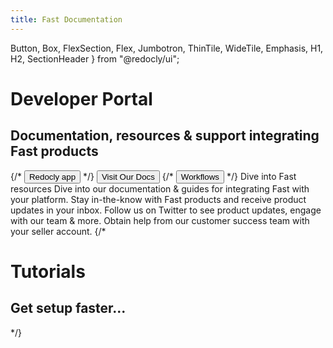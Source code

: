 ```yaml
---
title: Fast Documentation
---
```



  Button,
  Box,
  FlexSection,
  Flex,
  Jumbotron,
  ThinTile,
  WideTile,
  Emphasis,
  H1,
  H2,
  SectionHeader
} from "@redocly/ui";




<Jumbotron>
  <NavBar location={props.location} standalone={false} />
  <H1>Developer Portal</H1>
  <H2>Documentation, resources & support integrating Fast products</H2>
  <Flex p={20} justifyContent="center">
    {/* <Button inversed large to="https://app.redoc.ly">
      Redocly app
    </Button> */}
    <Button inversed transparent large to="developer-portal/index.md">
      Visit Our Docs
    </Button>
    {/* <Button inversed transparent large>
      Workflows
    </Button> */}
  </Flex>
</Jumbotron>
<Box my={25}>
  <SectionHeader>
    Dive into <Emphasis> Fast </Emphasis> resources
  </SectionHeader>
  <FlexSection justifyContent="space-around" flexWrap="wrap">
    <ThinTile to="developer-portal/index.md" icon={docs} header="Docs & Guides">
      Dive into our documentation & guides for integrating Fast with your
      platform.
    </ThinTile>
    <ThinTile
      to="https://updates.fastdevs.co/"
      icon={updates}
      header="Product Updates"
    >
      Stay in-the-know with Fast products and receive product updates in your
      inbox.
    </ThinTile>
  </FlexSection>
  <FlexSection justifyContent="space-around" flexWrap="wrap">
    <ThinTile
      to="https://twitter.com/Fast_Devs"
      icon={twitter}
      header="Fast Devs on Twitter"
    >
      Follow us on Twitter to see product updates, engage with our team & more.
    </ThinTile>
    <ThinTile
      to="https://help.fast.co/hc/en-us"
      icon={help}
      header="Account Help"
    >
      Obtain help from our customer success team with your seller account.
    </ThinTile>
  </FlexSection>
  {/* <Jumbotron parallaxEffect bgImage={icon1}>
    <H1>Tutorials</H1>
    <H2>Get setup faster...</H2>
  </Jumbotron> */}
</Box>
